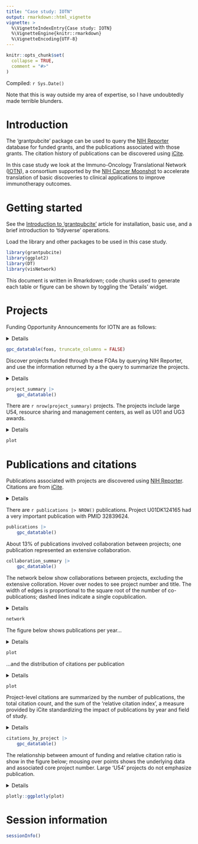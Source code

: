 ```yaml
---
title: "Case study: IOTN"
output: rmarkdown::html_vignette
vignette: >
  %\VignetteIndexEntry{Case study: IOTN}
  %\VignetteEngine{knitr::rmarkdown}
  %\VignetteEncoding{UTF-8}
---
```


```r
knitr::opts_chunk$set(
  collapse = TRUE,
  comment = "#>"
)
```

Compiled: `r Sys.Date()`

Note that this is way outside my area of expertise, so I have
undoubtedly made terrible blunders.

# Introduction

The 'grantpubcite' package can be used to query the [NIH Reporter][]
database for funded grants, and the publications associated with those
grants. The citation history of publications can be discovered using
[iCite][].

[NIH Reporter]: https://reporter.nih.gov/
[iCite]: https://icite.od.nih.gov/

In this case study we look at the Immuno-Oncology Translational
Network ([IOTN][]), a consortium supported by the [NIH Cancer Moonshot][]
to accelerate translation of basic discoveries to clinical
applications to improve immunotherapy outcomes.

[IOTN]: https://www.iotnmoonshot.org/en/
[NIH Cancer Moonshot]: https://www.cancer.gov/research/key-initiatives/moonshot-cancer-initiative

# Getting started

See the [Introduction to 'grantpubcite'][grantpubcite] article for
installation, basic use, and a brief introduction to 'tidyverse'
operations.

[grantpubcite]: ./grantpubcite.html

Load the library and other packages to be used in this case study.

```r
library(grantpubcite)
library(ggplot2)
library(DT)
library(visNetwork)
```

This document is written in Rmarkdown; code chunks used to generate
each table or figure can be shown by toggling the 'Details' widget.

# Projects

Funding Opportunity Announcements for IOTN are as follows:

<details>
```r
foas <- tribble(
    ~full_foa,       ~tag,      ~description,
    "RFA-CA-19-044", "U01",     "Advancing Cancer Immunotherapy by Mitigating Immune-Related Adverse Events (irAE) (U01 Clinical Trial Not Allowed)",
    ##
    "RFA-CA-19-012", "UG3/UH3", "Immuno-Oncology Translation Network (IOTN): Cancer Immunoprevention Research Projects (UG3/UH3 Clinical Trials Not Allowed)",
    "RFA-CA-19-013", "U54",     "Immuno-Oncology Translation Network (IOTN): Immuno-engineering to Improve Immunotherapy (i3) Centers (U54 Clinical Trial Not Allowed)",
    "RFA-CA-19-014", "U01",     "Immuno-Oncology Translation Network (IOTN): Cancer Immunoprevention Research Projects (U01 Clinical Trial Not Allowed)",
    "RFA-CA-19-015", "U01",     "Immuno-Oncology Translation Network (IOTN): Cancer Immunotherapy Research Projects (U01 Clinical Trial Not Allowed)",
    ##
    "RFA-CA-17-045", "U01",     "Immuno-Oncology Translation Network (IOTN): Cancer Immunotherapy Research Projects (U01)",
    "RFA-CA-17-046", "U01",     "Immuno-Oncology Translation Network (IOTN): Cancer Immunoprevention Research Projects (U01)",
    "RFA-CA-17-047", "DMRC",    "Immuno-Oncology Translation Network (IOTN): Data Management and Resource-Sharing Center (DMRC) (U24)",
    "RFA-CA-17-048", "CIDR",    "Immuno-Oncology Translation Network (IOTN): Cellular Immunotherapy Data Resource (CIDR) (U24)"
) |>
    mutate(
        tag = factor(tag, levels = c("UG3/UH3", "U01", "DMRC", "CIDR", "U54"))
    )
```
</details>

```r
gpc_datatable(foas, truncate_columns = FALSE)
```

Discover projects funded through these FOAs by querying NIH Reporter,
and use the information returned by a the query to summarize the
projects.

<details>
```r
project_summary <- program_projects(foas)
```
</details>

```r
project_summary |>
    gpc_datatable()
```

There are `r nrow(project_summary)` projects. The projects include
large U54, resource sharing and management centers, as well as U01 and
UG3 awards.

<details>
```r
plot <-
    project_summary |>
    left_join(foas, by = "full_foa") |>
    ggplot(aes(tag, award_amount)) +
    scale_y_continuous(labels = scales::comma) +
    geom_boxplot(outlier.color = NA) +
    geom_jitter() +
    xlab("Funding type") + ylab("Amount ($)")
```
</details>

```r
plot
```

# Publications and citations

Publications associated with projects are discovered using [NIH
Reporter][]. Citations are from [iCite][].

<details>
```r
program_publications <- program_publications(foas)

publications <-
    program_publications |>
    select(-c("full_foa", "core_project_num")) |>
    distinct() |>
    arrange(desc(citation_count))

publications_per_project <-
    program_publications |>
    count(core_project_num, name = "n_pub") |>
    left_join(project_summary, by = "core_project_num") |>
    select(-c("full_foa", "project_title", "fiscal_year")) |>
    arrange(desc(n_pub))

collaboration_summary <-
    program_publications |>
    count(pmid, name = "n_collaborators") |>
    count(n_collaborators, name = "n_publications")
```
</details>

There are `r publications |> NROW()` publications. Project U01DK124165
had a very important publication with PMID 32839624.

```r
publications |>
    gpc_datatable()
```

About 13% of publications involved collaboration between projects; one
publication represented an extensive collaboration.

```r
collaboration_summary |>
    gpc_datatable()
```

The network below show collaborations between projects, excluding the
extensive colloration. Hover over nodes to see project number and
title. The width of edges is proportional to the square root of the
number of co-publications; dashed lines indicate a single
copublication.

<details>
```r
## pubs <- program_publications(foas)
## pubs |> count(pmid) # pmid 32554617 is highly collaborative
copub_data <- copublication_data(foas, exclude = "32554617")

nodes <-
    copub_data |>
    ## exclude
    tidyr::pivot_longer(dplyr::starts_with("core_project_num")) |>
    distinct(id = value) |>
    left_join(
        project_summary |>
        select(id = "core_project_num", project_title) |>
        distinct(),
        by = "id"
    ) |>
    mutate(
        size = 10,
        title = paste0(id, ": ", .data$project_title)
    )

edges <-
    copub_data |>
    mutate(
        from = core_project_num.x,
        to = core_project_num.y,
        width = 3 * sqrt(n),
        smooth = FALSE,
        dashes = n == 1L
    )

network <-
    visNetwork(nodes, edges) |>
    visLayout(randomSeed = 123)
```
</details>

```r
network
```

The figure below shows publications per year...

<details>
```r
plot <-
    publications |>
    ggplot(aes(factor(year))) +
    geom_bar() +
    xlab("Year") + ylab("Number of publications")
```
</details>

```r
plot
```

...and the distribution of citations per publication

<details>
```r
plot <-
    publications |>
    filter(citation_count > 0) |>
    ggplot(aes(citation_count)) +
    scale_x_log10() +
    geom_density() +
    xlab("Number of citations") + ylab("Number of publications")
```
</details>

```r
plot
```

Project-level citations are summarized by the number of publications,
the total citation count, and the sum of the 'relative citation
index', a measure provided by iCite standardizing the impact of
publications by year and field of study.

<details>
```r
citations_by_project <-
    program_publications |>
    group_by(core_project_num) |>
    summarize(
        n_pub = n(),
        n_citn = sum(citation_count),
        total_rcr = sum(relative_citation_ratio, na.rm = TRUE)
    ) |>
    left_join(project_summary, by = "core_project_num") |>
    arrange(desc(total_rcr))
```
</details>

```r
citations_by_project |>
    gpc_datatable()
```

The relationship between amount of funding and relative citation ratio
is show in the figure below; mousing over points shows the underlying
data and associated core project number. Large 'U54' projects do not
emphasize publication.

<details>
```r
plot <-
    citations_by_project |>
    ggplot(
        aes(
            award_amount, total_rcr,
            text = paste0(core_project_num, ": ", gpc_shorten(project_title))
        )
    ) +
    geom_point() +
    scale_x_continuous(labels = scales::comma) +
    xlab("Award amount ($)") +
    ylab("Total relative citation ratio")
```
</details>

```r
plotly::ggplotly(plot)
```

# Session information

```r
sessionInfo()
```

